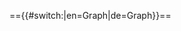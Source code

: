 =={{#switch:{{USERLANGUAGECODE}}|en=Graph|de=Graph}}==
<div style="width: 100%;" class="InteractiveSemanticGraph" data-config='{ "root":"{{FULLPAGENAME}}", "properties":["SubClassOf","-SubClassOf","HasUtf8Icon"], "ignore_properties":["Subcategory_of", "-Subcategory_of"], "permalink":true, "depth":2, "edit": true, "edge_labels": false}'></div>
<br>
<br>